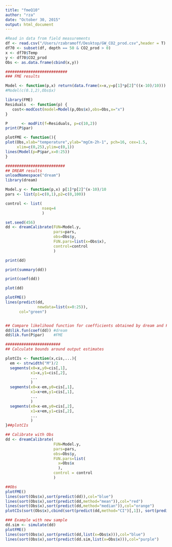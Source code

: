 ```yaml
---
title: "fmeQ10"
author: "rza"
date: "October 30, 2015"
output: html_document
---
```


```r
#Read in data from field measurements
df <- read.csv("/Users/rzabramoff/Desktop/GW_CO2_prod.csv",header = T)
df70 <- subset(df, depth == 50 & CO2_prod > 0)
x <- df70$Temp
y <- df70$CO2_prod
Obs <- as.data.frame(cbind(x,y))
```

```r
###########################
### FME results

Model <- function(p,x) return(data.frame(x=x,y=p[1]*p[2]^((x-10)/10)))
#Model(c(0.1,2),Obs$x)

library(FME)
Residuals  <- function(p) {
   cost<-modCost(model=Model(p,Obs$x),obs=Obs,x="x")
}

P      <- modFit(f=Residuals, p=c(10,2))
print(P$par)

plotFME <- function(){
plot(Obs,xlab="temperature",ylab="mgCm-2h-1", pch=16, cex=1.5,
     xlim=c(0,25),ylim=c(0,1))
lines(Model(p=P$par,x=0:25))
}

##########################
## DREAM results
unloadNamespace("dream")
library(dream)

Model.y <- function(p,x) p[1]*p[2]^(x-10)/10
pars <- list(p1=c(0,1),p2=c(0,100))

control <- list(
                nseq=4
                )

set.seed(456)
dd <- dreamCalibrate(FUN=Model.y,
                     pars=pars,
                     obs=Obs$y,
                     FUN.pars=list(x=Obs$x),
                     control=control
                     )

print(dd)

print(summary(dd))

print(coef(dd))

plot(dd)

plotFME()
lines(predict(dd,
              newdata=list(x=0:25)),
      col="green")


## Compare likelihood function for coefficients obtained by dream and FME modfit
dd$lik.fun(coef(dd)) #dream
dd$lik.fun(P$par)    #FME

########################
## Calculate bounds around output estimates

plotCIs <- function(x,cis,...){
  em <- strwidth("M")/2
  segments(x0=x,y0=cis[,1],
           x1=x,y1=cis[,2],
           ...
           )
  segments(x0=x-em,y0=cis[,1],
           x1=x+em,y1=cis[,1],
           ...
           )
  segments(x0=x-em,y0=cis[,2],
           x1=x+em,y1=cis[,2],
           ...
           )
}##plotCIs

## Calibrate with Obs
dd <- dreamCalibrate(
                     FUN=Model.y,
                     pars=pars,
                     obs=Obs$y,
                     FUN.pars=list(
                       x=Obs$x
                       ),
                     control = control
                     )

##Obs
plotFME()
lines(sort(Obs$x),sort(predict(dd)),col="blue")
lines(sort(Obs$x),sort(predict(dd,method="mean")),col="red")
lines(sort(Obs$x),sort(predict(dd,method="median")),col="orange")
plotCIs(sort(Obs$x),cbind(sort(predict(dd,method="CI")[,1]), sort(predict(dd,method="CI")[,2])),col="black")

### Example with new sample
dd.sim <- simulate(dd)
plotFME()
lines(sort(Obs$x),sort(predict(dd,list(x=Obs$x))),col="blue")
lines(sort(Obs$x),sort(predict(dd.sim,list(x=Obs$x))),col="purple")
```

